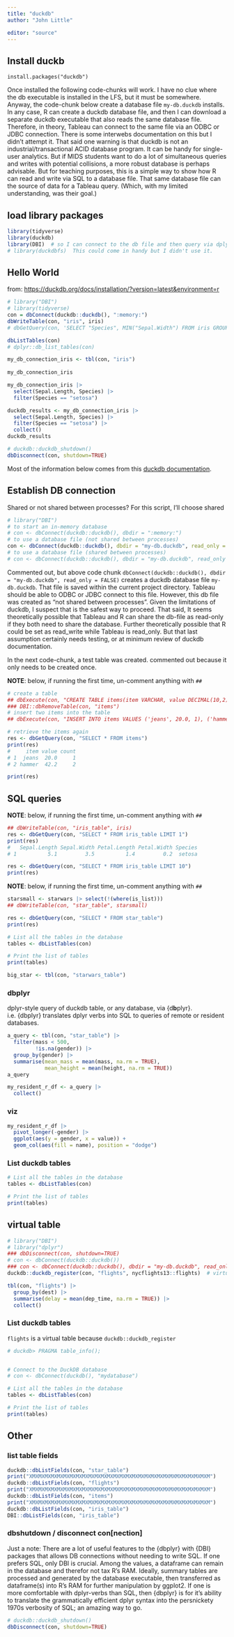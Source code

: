 ```yaml
---
title: "duckdb"
author: "John Little"

editor: "source"
---
```


## Install duckb

`install.packages("duckdb")`

Once installed the following code-chunks will work. I have no clue where the db executable is installed in the LFS, but it must be somewhere. Anyway, the code-chunk below create a database file `my-db.duckdb` installs. In any case, R can create a duckdb database file, and then I can download a separate duckdb executable that also reads the same database file. Therefore, in theory, Tableau can connect to the same file via an ODBC or JDBC connection. There is some interwebs documentation on this but I didn't attempt it. That said one warning is that duckdb is not an industrial/transactional ACID database program. It can be handy for single-user analytics. But if MIDS students want to do a lot of simultaneous queries and writes with potential collisions, a more robust database is perhaps advisable. But for teaching purposes, this is a simple way to show how R can read and write via SQL to a database file. That same database file can the source of data for a Tableau query. (Which, with my limited understanding, was their goal.)

## load library packages

```r
library(tidyverse)
library(duckdb)
library(DBI)  # so I can connect to the db file and then query via dplyr verbs
# library(duckdbfs)  This could come in handy but I didn't use it.

```

## Hello World

from: <https://duckdb.org/docs/installation/?version=latest&environment=r>

```r
# library("DBI")
# library(tidyverse)
con = dbConnect(duckdb::duckdb(), ":memory:")
dbWriteTable(con, "iris", iris)
# dbGetQuery(con, 'SELECT "Species", MIN("Sepal.Width") FROM iris GROUP BY "Species"')

dbListTables(con)
# dplyr::db_list_tables(con)

my_db_connection_iris <- tbl(con, "iris")
  
my_db_connection_iris

my_db_connection_iris |> 
  select(Sepal.Length, Species) |> 
  filter(Species == "setosa")

duckdb_results <- my_db_connection_iris |> 
  select(Sepal.Length, Species) |> 
  filter(Species == "setosa") |> 
  collect()
duckdb_results

# duckdb::duckdb_shutdown()
dbDisconnect(con, shutdown=TRUE)
```

Most of the information below comes from this [duckdb documentation](https://duckdb.org/docs/archive/0.8.1/api/r).

## Establish DB connection

Shared or not shared between processes? For this script, I'll choose shared

```r
# library("DBI")
# to start an in-memory database
# con <- dbConnect(duckdb::duckdb(), dbdir = ":memory:")
# to use a database file (not shared between processes)
con <- dbConnect(duckdb::duckdb(), dbdir = "my-db.duckdb", read_only = FALSE)
# to use a database file (shared between processes)
# con <- dbConnect(duckdb::duckdb(), dbdir = "my-db.duckdb", read_only = TRUE)
```

Commented out, but above code chunk `dbConnect(duckdb::duckdb(), dbdir = "my-db.duckdb", read_only = FALSE)` creates a duckdb database file `my-db.duckdb`. That file is saved within the current project directory. Tableau should be able to ODBC or JDBC connect to this file. However, this db file was created as "not shared between processes". Given the limitations of duckdb, I suspect that is the safest way to proceed. That said, It seems theoretically possible that Tableau and R can share the db-file as read-only if they both need to share the database. Further theoretically possible that R could be set as read_write while Tableau is read_only. But that last assumption certainly needs testing, or at minimum review of duckdb documentation.

In the next code-chunk, a test table was created. commented out because it only needs to be created once.

**NOTE**: below, if running the first time, un-comment anything with `##`

```r
# create a table
## dbExecute(con, "CREATE TABLE items(item VARCHAR, value DECIMAL(10,2), count INTEGER)")
### DBI::dbRemoveTable(con, "items")
# insert two items into the table
## dbExecute(con, "INSERT INTO items VALUES ('jeans', 20.0, 1), ('hammer', 42.2, 2)")

# retrieve the items again
res <- dbGetQuery(con, "SELECT * FROM items")
print(res)
#     item value count
# 1  jeans  20.0     1
# 2 hammer  42.2     2
```

```r
print(res)
```

## SQL queries

**NOTE**: below, if running the first time, un-comment anything with `##`

```r
## dbWriteTable(con, "iris_table", iris)
res <- dbGetQuery(con, "SELECT * FROM iris_table LIMIT 1")
print(res)
#   Sepal.Length Sepal.Width Petal.Length Petal.Width Species
# 1          5.1         3.5          1.4         0.2  setosa
```

```r

res <- dbGetQuery(con, "SELECT * FROM iris_table LIMIT 10")
print(res)
```

**NOTE**: below, if running the first time, un-comment anything with `##`

```r
starsmall <- starwars |> select(!(where(is_list)))
## dbWriteTable(con, "star_table", starsmall)
```

```r
res <- dbGetQuery(con, "SELECT * FROM star_table")
print(res)


```

```r
# List all the tables in the database
tables <- dbListTables(con)

# Print the list of tables
print(tables)
```

```r
big_star <- tbl(con, "starwars_table")
```

### dbplyr

dplyr-style query of duckdb table, or any database, via {d**b**plyr}. i.e. {dbplyr} translates dplyr verbs into SQL to queries of remote or resident databases.

```r
a_query <- tbl(con, "star_table") |>
  filter(mass < 500,
         !is.na(gender)) |> 
  group_by(gender) |>
  summarise(mean_mass = mean(mass, na.rm = TRUE), 
            mean_height = mean(height, na.rm = TRUE)) 
a_query

my_resident_r_df <- a_query |>
  collect()
```

### viz

```r
my_resident_r_df |>
  pivot_longer(-gender) |> 
  ggplot(aes(y = gender, x = value)) +
  geom_col(aes(fill = name), position = "dodge")
```

### List duckdb tables

```r
# List all the tables in the database
tables <- dbListTables(con)

# Print the list of tables
print(tables)
```

## virtual table

```r
# library("DBI")
# library("dplyr")
### dbDisconnect(con, shutdown=TRUE)
# con <- dbConnect(duckdb::duckdb())
### con <- dbConnect(duckdb::duckdb(), dbdir = "my-db.duckdb", read_only = FALSE)
duckdb::duckdb_register(con, "flights", nycflights13::flights)  # virtual table, no data is copied

tbl(con, "flights") |>
  group_by(dest) |>
  summarise(delay = mean(dep_time, na.rm = TRUE)) |>
  collect()

```

### List duckdb tables

`flights` is a virtual table because `duckdb::duckdb_register`

```r
# duckdb> PRAGMA table_info();


# Connect to the DuckDB database
# con <- dbConnect(duckdb(), "mydatabase")

# List all the tables in the database
tables <- dbListTables(con)

# Print the list of tables
print(tables)
```

## Other

### list table fields

```r
duckdb::dbListFields(con, "star_table")
print("XMXMXMXMXMXMXMXMXMXMXMXMXMXMXMXMXMXMXMXMXMXMXMXMXMXMXMXMXM")
duckdb::dbListFields(con, "flights")
print("XMXMXMXMXMXMXMXMXMXMXMXMXMXMXMXMXMXMXMXMXMXMXMXMXMXMXMXMXM")
duckdb::dbListFields(con, "items")
print("XMXMXMXMXMXMXMXMXMXMXMXMXMXMXMXMXMXMXMXMXMXMXMXMXMXMXMXMXM")
duckdb::dbListFields(con, "iris_table")
DBI::dbListFields(con, "iris_table")
```

### dbshutdown / disconnect con\[nection\]

Just a note: There are a lot of useful features to the {dbplyr} with {DBI} packages that allows DB connections without needing to write SQL. If one prefers SQL, only DBI is crucial. Among the values, a dataframe can remain in the database and therefor not tax R's RAM. Ideally, summary tables are processed and generated by the database executable, then transferred as dataframe(s) into R's RAM for further manipulation by ggplot2. If one is more comfortable with dplyr-verbs than SQL, then {dbplyr} is for it's ability to translate the grammatically efficient dplyr syntax into the persnickety 1970s verbosity of SQL; an amazing way to go.

```r
# duckdb::duckdb_shutdown()
dbDisconnect(con, shutdown=TRUE)
```
